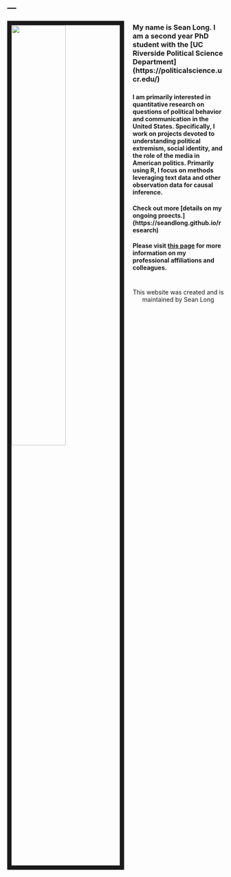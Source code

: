 ---
---

<link rel="stylesheet" href="styles.css" type="text/css">


<img src="images/Hood.jpg" style="width:50%; border:10px solid; margin-right: 20px" align="left">

###

###

###

###

### My name is Sean Long. I am a second year PhD student with the [UC Riverside Political Science Department] (https://politicalscience.ucr.edu/)

###

###

#### I am primarily interested in quantitative research on questions of political behavior and communication in the United States. Specifically, I work on projects devoted to understanding political extremism, social identity, and the role of the media in American politics. Primarily using R, I focus on methods leveraging text data and other observation data for causal inference.
#### Check out more [details on my ongoing proects.] (https://seandlong.github.io/research)

####

####

#### Please visit [this page](https://seandlong.github.io/affiliations) for more information on my professional affiliations and colleagues.


#

#

#

#

#

#

#

#

#

#

#


<center>
This website was created and is maintained by Sean Long
</center>
